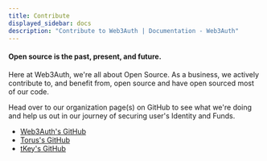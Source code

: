 ```yaml
---
title: Contribute
displayed_sidebar: docs
description: "Contribute to Web3Auth | Documentation - Web3Auth"
---
```


#### Open source is the past, present, and future.

Here at Web3Auth, we're all about Open Source. As a business, we actively contribute to, and benefit from, open source and have open sourced most of
our code.

Head over to our organization page(s) on GitHub to see what we're doing and help us out in our journey of securing user's Identity and Funds.

- [Web3Auth's GitHub](https://github.com/Web3Auth)
- [Torus's GitHub](https://github.com/torusresearch)
- [tKey's GitHub](https://github.com/tkey)
